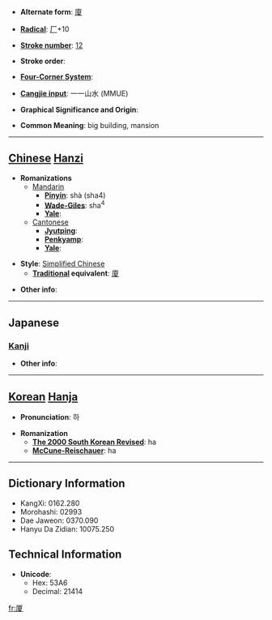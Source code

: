 * '''Alternate form''': [[廈]]

* '''[[Wiktionary:Chinese radical index| Radical]]''': [[Wiktionary:Chinese radical index 厂|厂]]+10

* '''[[Wiktionary:Chinese total strokes index|Stroke number]]''': [[Wiktionary:Chinese total strokes index 12|12]]

* '''Stroke order''': 

* '''[[Wiktionary:Chinese four corner index|Four-Corner System]]''': 

* '''[[Wiktionary:Chinese Cangjie index|Cangjie input]]''': 一一山水 (MMUE)

* '''Graphical Significance and Origin''': 

* '''Common Meaning''': big building, mansion

----

== [[Chinese]] [[Hanzi]] ==

* '''Romanizations'''
** [[Mandarin]]
*** '''[[Pinyin]]''': shà (sha4)
*** '''[[Wade-Giles]]''': sha<sup>4</sup>
*** '''[[Yale]]''': 
**[[Cantonese]]
***'''[[Jyutping]]''':
***'''[[Penkyamp]]''': 
***'''[[Yale]]''': 

* '''Style''': [[Simplified Chinese]] 
** '''[[Traditional Chinese|Traditional]] equivalent''': [[廈]]

* '''Other info''': 

----

==Japanese==
===[[Kanji]]===
{{kanji|on readings=[[か]] (ka)
|kun readings=[[いえ]] (ie)
}}

* '''Other info''':  

----

== [[Korean]] [[Hanja]] ==

* '''Pronunciation''': 하

* '''Romanization'''
** '''[[The 2000 South Korean Revised Romanization|The 2000 South Korean Revised]]''': ha
** '''[[McCune-Reischauer]]''': ha

----

== Dictionary Information ==

* KangXi: 0162.280
* Morohashi: 02993
* Dae Jaweon: 0370.090
* Hanyu Da Zidian: 10075.250

== Technical Information ==

* '''Unicode''':
** Hex: 53A6
** Decimal: 21414

[[fr:厦]]